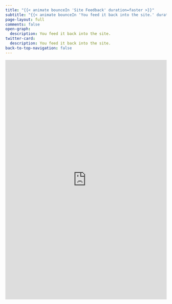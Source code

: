 ```yaml
---
title: "{{< animate bounceIn 'Site Feedback' duration=faster >}}"
subtitle: "{{< animate bounceIn 'You feed it back into the site.' duration=faster >}}"
page-layout: full
comments: false
open-graph:
  description: You feed it back into the site.
twitter-card:
  description: You feed it back into the site.
back-to-top-navigation: false
---
```


:::{.animate__animate .animate__bounceIn .animate__duration-faster .animate__delay-1s}
<iframe src="https://docs.google.com/forms/d/e/1FAIpQLSfLjkhl1pPBhEArBEvXykpfxwaZ2IeCSBnfydLEhBUt9nesOw/viewform?embedded=true" width="100%" height="750vh"
frameborder="0" marginheight="0" marginwidth="0">Loading…</iframe>
:::